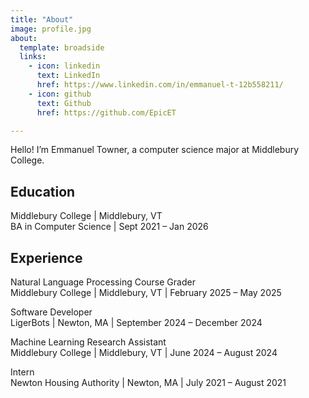 ```yaml
---
title: "About"
image: profile.jpg
about:
  template: broadside
  links:
    - icon: linkedin
      text: LinkedIn
      href: https://www.linkedin.com/in/emmanuel-t-12b558211/
    - icon: github
      text: Github
      href: https://github.com/EpicET

---
```


Hello! I'm Emmanuel Towner, a computer science major at Middlebury College.

## Education

Middlebury College | Middlebury, VT   
BA in Computer Science | Sept 2021 – Jan 2026

## Experience

Natural Language Processing Course Grader  
Middlebury College | Middlebury, VT | February 2025 – May 2025

Software Developer  
LigerBots | Newton, MA | September 2024 – December 2024

Machine Learning Research Assistant  
Middlebury College | Middlebury, VT | June 2024 – August 2024

Intern  
Newton Housing Authority | Newton, MA | July 2021 – August 2021


